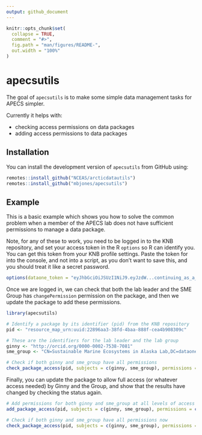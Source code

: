 ```yaml
---
output: github_document
---
```


<!-- README.md is generated from README.Rmd. Please edit that file -->

```r
knitr::opts_chunk$set(
  collapse = TRUE,
  comment = "#>",
  fig.path = "man/figures/README-",
  out.width = "100%"
)
```

# apecsutils

<!-- badges: start -->
<!-- badges: end -->

The goal of `apecsutils` is to make some simple data management tasks for APECS simpler.

Currently it helps with:

- checking access permissions on data packages
- adding access permissions to data packages

## Installation

You can install the development version of `apecsutils` from GitHub using:

```r
remotes::install_github("NCEAS/arcticdatautils")
remotes::install_github("mbjones/apecsutils")
```

## Example

This is a basic example which shows you how to solve the common problem when a
member of the APECS lab does not have sufficient permissions to manage a data package.

Note, for any of these to work, you need to be logged in to the KNB repository,
and set your access token in the R `options` so R can identify you. You can get 
this token from your KNB profile settings. Paste the token for into the console, and not
into a script, as you don't want to save this, and you should treat it like a secret password.

```r
options(dataone_token = "eyJhbGciOiJSUzI1NiJ9.eyJzdW...continuing_as_a_very_long_random_string")
```

Once we are logged in, we can check that both the lab leader and the SME Group has `changePermission` permission
on the package, and then we update the package to add these permissions.

```r
library(apecsutils)

# Identify a package by its identifier (pid) from the KNB repository
pid <- "resource_map_urn:uuid:22896aa3-38fd-4baa-888f-cea4b908309c"

# These are the identifiers for the lab leader and the lab group
ginny <- "http://orcid.org/0000-0002-7538-7081"
sme_group <- "CN=Sustainable Marine Ecosystems in Alaska Lab,DC=dataone,DC=org"

# Check if both ginny and sme_group have all permissions
check_package_access(pid, subjects = c(ginny, sme_group), permissions = c("read", "write", "changePermission"))
```
Finally, you can update the package to allow full access (or whatever access needed) by Ginny and the Group, and show that the results have changed by checking the status again.

```r
# Add permissions for both ginny and sme_group at all levels of access (YMMV)
add_package_access(pid, subjects = c(ginny, sme_group), permissions = c("read", "write", "changePermission"))

# Check if both ginny and sme_group have all permissions now
check_package_access(pid, subjects = c(ginny, sme_group), permissions = c("read", "write", "changePermission"))
```


